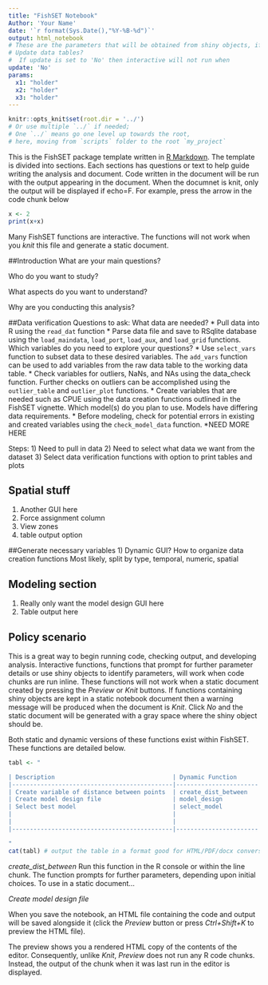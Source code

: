 ```yaml
---
title: "FishSET Notebook"
Author: 'Your Name'
date: '`r format(Sys.Date(),"%Y-%B-%d")`'
output: html_notebook
# These are the parameters that will be obtained from shiny objects, if run # 
# Update data tables?
#  If update is set to 'No' then interactive will not run when 
update: 'No'
params:
  x1: "holder"
  x2: "holder"
  x3: "holder"
---
```


```r
knitr::opts_knit$set(root.dir = '../') 
# Or use multiple `../` if needed; 
# One `../` means go one level up towards the root,
# here, moving from `scripts` folder to the root `my_project`
```

<!-- reference: https://stackoverflow.com/questions/46515474/create-static-report-from-dynamic-shiny-markdown -->

<!-- PLEASE READ -->
This is the FishSET package template written in [R Markdown](http://rmarkdown.rstudio.com). 
The template is divided into sections. Each sections has questions or text to help guide writing the analysis and document.
Code written in the document will be run with the output appearing in the document. When the documnet is knit, only the output will be displayed if echo=F.
For example, press the arrow in the code chunk below
```r
x <- 2
print(x+x)
```

Many FishSET functions are interactive. The functions will not work when you *knit* this file and generate a static document. 
<!-- END PLEASE READ --->

##Introduction
 What are your main questions? 
 
 Who do you want to study?

 What aspects do you want to understand?
 
 Why are you conducting this analysis?

##Data verification
Questions to ask:
  What data are needed? 
      * Pull data into R using the `read_dat` function
      * Parse data file and save to RSqlite database using the `load_maindata`, `load_port`, `load_aux`, and `load_grid` functions.
  Which variables do you need to explore your questions? 
      * Use `select_vars` function to subset data to these desired variables. The `add_vars` function can be used to add variables from the raw data table to the working data table.
      * Check variables for outliers, NaNs, and NAs using the data_check function. Further checks on outliers can be accomplished using the `outlier_table` and          `outlier_plot` functions.
      * Create variables that are needed such as CPUE using the data creation functions outlined in the FishSET vignette.
  Which model(s) do you plan to use. Models have differing data requirements.
      * Before modeling, check for potential errors in existing and created variables using the `check_model_data` function.
      *NEED MORE HERE

Steps: 
1) Need to pull in data
2) Need to select what data we want from the dataset
3) Select data verification functions with option to print tables and plots


## Spatial stuff
1) Another GUI here
2) Force assignment column 
3) View zones
4) table output option

##Generate necessary variables
1) Dynamic GUI? How to organize data creation functions
   Most likely, split by type, temporal, numeric, spatial
   
## Modeling section
1) Really only want the model design GUI here
2) Table output here


## Policy scenario
This is a great way to begin running code, checking output, and developing analysis. Interactive functions, functions that prompt for further parameter details or use shiny objects to identify parameters, will work when code chunks are run inline. These functions will not work when a static document created by pressing the *Preview* or *Knit* buttons. If functions containing shiny objects are kept in a static notebook document then a warning message will be produced when the document is *Knit*. Click *No* and the static document will be generated with a gray space where the shiny object should be. 

Both static and dynamic versions of these functions exist within FishSET. These functions are detailed below.

```r
tabl <- "  

| Description                                 | Dynamic Function      | Static Function           |
|---------------------------------------------|-----------------------|---------------------------|
| Create variable of distance between points  | create_dist_between   |                           |
| Create model design file                    | model_design          | make_model_design         |  
| Select best model                           | select_model          | discretefish_subroutine   |
|                                             |                       |                           |
|                                             |                       |                           |
|---------------------------------------------|-----------------------|---------------------------|

"
cat(tabl) # output the table in a format good for HTML/PDF/docx conversion
```

*create_dist_between*
Run this function in the R console or within the line chunk. The function prompts for further parameters, depending upon initial choices. To use in a static document...

*Create model design file*


When you save the notebook, an HTML file containing the code and output will be saved alongside it (click the *Preview* button or press *Ctrl+Shift+K* to preview the HTML file).

The preview shows you a rendered HTML copy of the contents of the editor. Consequently, unlike *Knit*, *Preview* does not run any R code chunks. Instead, the output of the chunk when it was last run in the editor is displayed.
